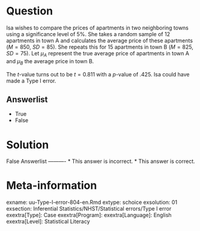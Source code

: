Question
========
  
Isa wishes to compare the prices of apartments in two neighboring towns using a significance level of 5%. She takes a random sample of 12 apartments in town A and calculates the average price of these apartments ($M = 850$, $SD = 85$). She repeats this for 15 apartments in town B ($M = 825$, $SD = 75$). Let $\mu_A$ represent the true average price of apartments in town A and $\mu_B$ the average price in town B.

The $t$-value turns out to be $t = 0.811$ with a $p$-value of $.425$. Isa could have made a Type I error.


Answerlist
----------
* True
* False

Solution
========
  
False
Answerlist
----------
* This answer is incorrect.
* This answer is correct.


Meta-information
================
exname: uu-Type-I-error-804-en.Rmd
extype: schoice
exsolution: 01
exsection: Inferential Statistics/NHST/Statistical errors/Type I error
exextra[Type]: Case
exextra[Program]: 
exextra[Language]: English
exextra[Level]: Statistical Literacy